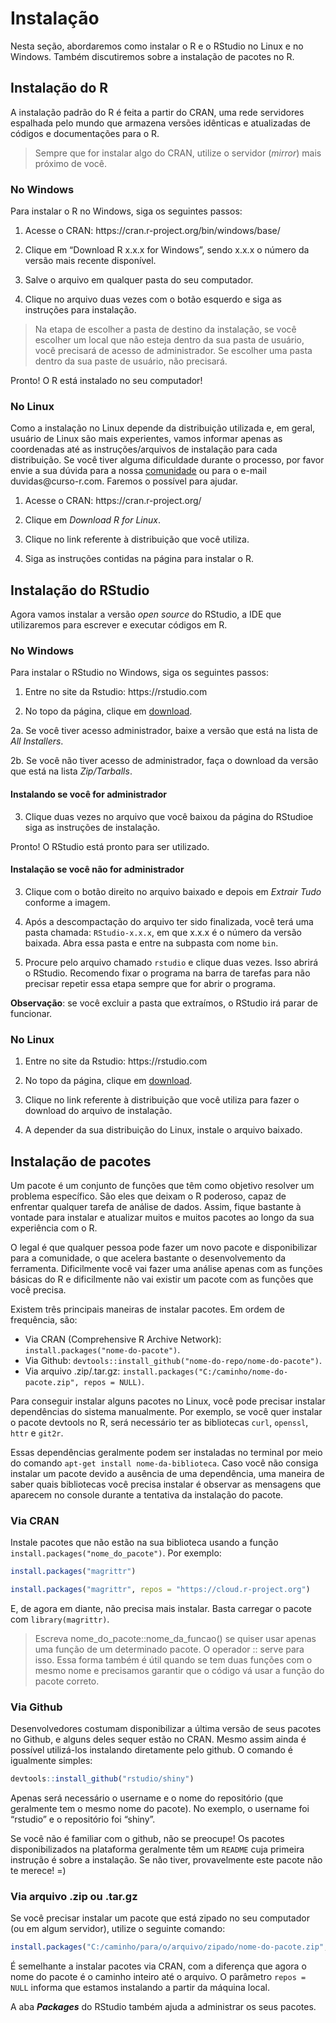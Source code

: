 
# Instalação 

Nesta seção, abordaremos como instalar o R e o RStudio no Linux e no Windows. Também discutiremos sobre a instalação de pacotes no R.

## Instalação do R

A instalação padrão do R é feita a partir do CRAN, uma rede servidores espalhada pelo mundo que armazena versões idênticas e atualizadas de códigos e documentações para o R. 

> Sempre que for instalar algo do CRAN, utilize o servidor (*mirror*) mais próximo de você.

### No Windows

Para instalar o R no Windows, siga os seguintes passos:

1. Acesse o CRAN: https://cran.r-project.org/bin/windows/base/

2. Clique em "Download R x.x.x for Windows", sendo x.x.x o número da versão mais recente disponível.
  
3. Salve o arquivo em qualquer pasta do seu computador.

4. Clique no arquivo duas vezes com o botão esquerdo e siga as instruções para instalação.

> Na etapa de escolher a pasta de destino da instalação, se você escolher um local que não esteja dentro da sua pasta de usuário, você precisará de acesso de administrador. Se escolher uma pasta dentro da sua paste de usuário, não precisará.

Pronto! O R está instalado no seu computador!

### No Linux

Como a instalação no Linux depende da distribuição utilizada e, em geral, usuário de Linux são mais experientes, vamos informar apenas as coordenadas até as instruções/arquivos de instalação para cada distribuição. Se você tiver alguma dificuldade durante o processo, por favor envie a sua dúvida para a nossa [comunidade](https://discourse.curso-r.com/) ou para o e-mail duvidas@curso-r.com. Faremos o possível para ajudar.

1. Acesse o CRAN: https://cran.r-project.org/

2. Clique em *Download R for Linux*.

3. Clique no link referente à distribuição que você utiliza.

4. Siga as instruções contidas na página para instalar o R.

## Instalação do RStudio

Agora vamos instalar a versão *open source* do RStudio, a IDE que utilizaremos para escrever e executar códigos em R. 

### No Windows

Para instalar o RStudio no Windows, siga os seguintes passos:

1. Entre no site da Rstudio: https://rstudio.com

2. No topo da página, clique em [download](https://rstudio.com/products/rstudio/download/).

2a. Se você tiver acesso administrador, baixe a versão que está na lista de *All Installers*.

2b. Se você não tiver acesso de administrador, faça o download da versão
que está na lista *Zip/Tarballs*.

#### Instalando se você for administrador {-}

3. Clique duas vezes no arquivo que você baixou da página do RStudioe siga as instruções de instalação.

Pronto! O RStudio está pronto para ser utilizado.

#### Instalação se você não for administrador {-}

3. Clique com o botão direito no arquivo baixado e depois em *Extrair Tudo* conforme a imagem.

4. Após a descompactação do arquivo ter sido finalizada, você terá uma pasta chamada: `RStudio-x.x.x`, em que x.x.x é o número da versão baixada. Abra essa pasta e entre na subpasta com nome `bin`. 

5. Procure pelo arquivo chamado `rstudio` e clique duas vezes. Isso abrirá o RStudio. Recomendo fixar o programa na barra de tarefas para não precisar repetir essa etapa sempre que for abrir o programa.

**Observação**: se você excluir a pasta que extraímos, o RStudio irá parar de funcionar.

### No Linux

1. Entre no site da Rstudio: https://rstudio.com

2. No topo da página, clique em [download](https://rstudio.com/products/rstudio/download/).

2. Clique no link referente à distribuição que você utiliza para fazer o download do arquivo de instalação.

3. A depender da sua distribuição do Linux, instale o arquivo baixado.

## Instalação de pacotes

Um pacote é um conjunto de funções que têm como objetivo resolver um problema específico. São eles que deixam o R poderoso, capaz de enfrentar qualquer tarefa de análise de dados. Assim, fique bastante à vontade para instalar e atualizar muitos e muitos pacotes ao longo da sua experiência com o R.

O legal é que qualquer pessoa pode fazer um novo pacote e disponibilizar para a comunidade, o que acelera bastante o desenvolvemento da ferramenta. Dificilmente você vai fazer uma análise apenas com as funções básicas do R e dificilmente não vai existir um pacote com as funções que você precisa.

Existem três principais maneiras de instalar pacotes. Em ordem de frequência, são:

- Via CRAN (Comprehensive R Archive Network): `install.packages("nome-do-pacote")`.
- Via Github: `devtools::install_github("nome-do-repo/nome-do-pacote")`.
- Via arquivo .zip/.tar.gz: `install.packages("C:/caminho/nome-do-pacote.zip", repos = NULL)`.

Para conseguir instalar alguns pacotes no Linux, você pode precisar instalar dependências do sistema manualmente. Por exemplo, se você quer instalar o pacote devtools no R, será necessário ter as bibliotecas `curl`, `openssl`, `httr` e `git2r`.

Essas dependências geralmente podem ser instaladas no terminal por meio do comando `apt-get install nome-da-biblioteca`. Caso você não consiga instalar um pacote devido a ausência de uma dependência, uma maneira de saber quais bibliotecas você precisa instalar é observar as mensagens que aparecem no console durante a tentativa da instalação do pacote.

### Via CRAN

Instale pacotes que não estão na sua biblioteca usando a função `install.packages("nome_do_pacote")`. Por exemplo:

```{r eval = FALSE}
install.packages("magrittr")
```

```{r message=TRUE, warning=TRUE, echo=FALSE, eval = FALSE}
install.packages("magrittr", repos = "https://cloud.r-project.org")
```

E, de agora em diante, não precisa mais instalar. Basta carregar o pacote com `library(magrittr)`.

> Escreva nome_do_pacote::nome_da_funcao() se quiser usar apenas uma função de um determinado pacote. O operador :: serve para isso. Essa forma também é útil quando se tem duas funções com o mesmo nome e precisamos garantir que o código vá usar a função do pacote correto.

### Via Github

Desenvolvedores costumam disponibilizar a última versão de seus pacotes no Github, e alguns deles sequer estão no CRAN. Mesmo assim ainda é possível utilizá-los instalando diretamente pelo github. O comando é igualmente simples:

```{r eval=FALSE}
devtools::install_github("rstudio/shiny")
```

Apenas será necessário o username e o nome do repositório (que geralmente tem o mesmo nome do pacote). No exemplo, o username foi "rstudio" e o repositório foi "shiny". 

Se você não é familiar com o github, não se preocupe! Os pacotes disponibilizados na plataforma geralmente têm um `README` cuja primeira instrução é sobre a instalação. Se não tiver, provavelmente este pacote não te merece! =)

### Via arquivo .zip ou .tar.gz

Se você precisar instalar um pacote que está zipado no seu computador (ou em algum servidor), utilize o seguinte comando:

```{r, eval=FALSE}
install.packages("C:/caminho/para/o/arquivo/zipado/nome-do-pacote.zip", repos = NULL)
```

É semelhante a instalar pacotes via CRAN, com a diferença que agora o nome do pacote é o caminho inteiro até o arquivo. O parâmetro `repos = NULL` informa que estamos instalando a partir da máquina local.

A aba ***Packages*** do RStudio também ajuda a administrar os seus pacotes.




